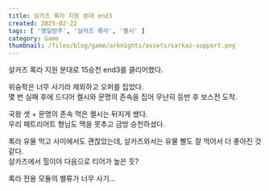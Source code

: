 ```yaml
---  
title: 살카즈 록라 지원 분대 end3  
created: 2025-02-22  
tags: [ '명일방주', '살카즈 록라', '켈시' ]  
category: Game  
thumbnail: /files/blog/game/arknights/assets/sarkaz-support.png  
---  
```

  
  
  
<ImageLoader src="/files/blog/game/arknights/assets/sarkaz-support.png" alt="main" />  
  
살카즈 록라 지원 분대로 15승천 end3를 클리어했다.  
  
위슝좍은 너무 사기라 제외하고 오퍼를 집었다.  
몇 번 실패 후에 드디어 켈시와 문명의 존속을 집어 무난히 등반 후 보스전 도착.  
  
국왕 셋 + 문명의 존속 먹은 켈시는 뒤지게 쌨다.  
우리 패트리어트 형님도 맥을 못추고 금방 승천하셨다.  
  
록라 유물 먹고 사미에서도 괜찮았는데, 살카즈와서는 유물 빨도 잘 먹어서 더 좋아진 것 같다.  
살카즈에서 힐이야 다음으로 티어가 높은 듯?  
  
록라 전용 모듈의 밸류가 너무 사기...  
  
<VideoLoader src="/files/blog/game/arknights/assets/sarkaz-support.mp4" client:load />  
  